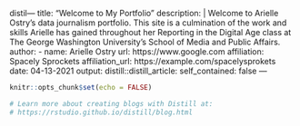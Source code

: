 distil---
title: "Welcome to My Portfolio "
description: |
  Welcome to Arielle Ostry's data journalism portfolio. This site is a culmination of the work and skills Arielle has gained throughout her Reporting in the Digital Age class at The George Washington University's School of Media and Public Affairs.
author:
  - name: Arielle Ostry 
    url: https://www.google.com
    affiliation: Spacely Sprockets
    affiliation_url: https://example.com/spacelysprokets
date: 04-13-2021
output:
  distill::distill_article:
    self_contained: false
---

```r
knitr::opts_chunk$set(echo = FALSE)

# Learn more about creating blogs with Distill at:
# https://rstudio.github.io/distill/blog.html

```



